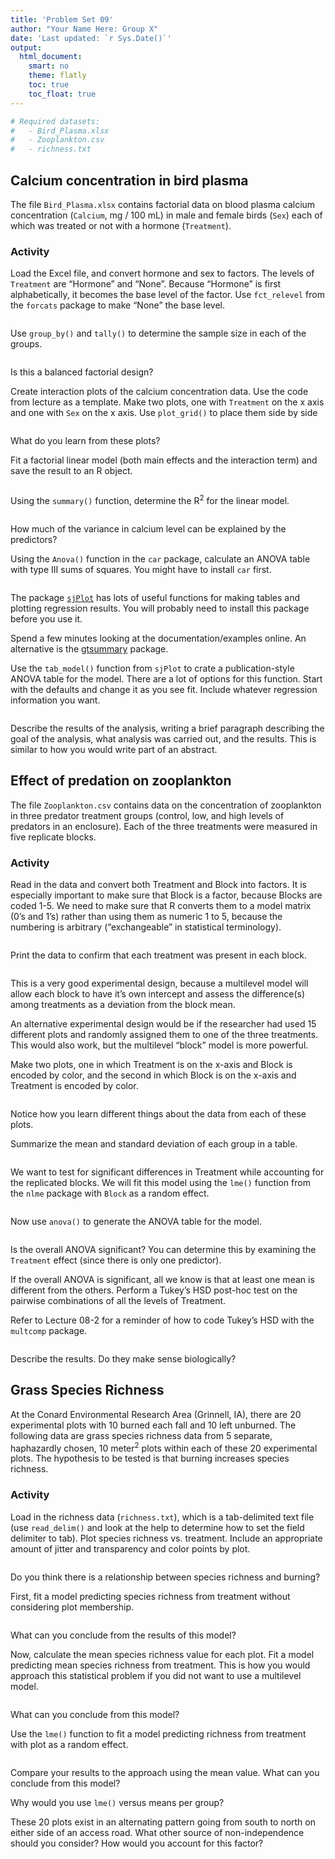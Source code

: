 ```yaml
---
title: 'Problem Set 09'
author: "Your Name Here: Group X"
date: 'Last updated: `r Sys.Date()`'
output:
  html_document:
    smart: no
    theme: flatly
    toc: true
    toc_float: true
---
```


```r

# Required datasets:
#   - Bird_Plasma.xlsx
#   - Zooplankton.csv
#   - richness.txt
```


## Calcium concentration in bird plasma

The file `Bird_Plasma.xlsx` contains factorial data on blood plasma calcium concentration (`Calcium`, mg / 100 mL) in male and female birds (`Sex`) each of which was treated or not with a hormone (`Treatment`).


### Activity

Load the Excel file, and convert hormone and sex to factors. The levels of `Treatment` are "Hormone" and "None". Because "Hormone" is first alphabetically, it becomes the base level of the factor. Use `fct_relevel` from the `forcats` package to make "None" the base level.

```r

```

Use `group_by()` and `tally()` to determine the sample size in each of the groups.

```r

```

Is this a balanced factorial design?

> 

Create interaction plots of the calcium concentration data. Use the code from lecture as a template. Make two plots, one with `Treatment` on the x axis and one with `Sex` on the x axis. Use `plot_grid()` to place them side by side

```r

```

What do you learn from these plots?

> 

Fit a factorial linear model (both main effects and the interaction term) and save the result to an R object.

```r

```

Using the `summary()` function, determine the R^2^ for the linear model.

```r

```

How much of the variance in calcium level can be explained by the predictors?

> 

Using the `Anova()` function in the `car` package, calculate an ANOVA table with type III sums of squares. You might have to install `car` first.

```r

```

The package [`sjPlot`](https://strengejacke.github.io/sjPlot/index.html) has lots of useful functions for making tables and plotting regression results. You will probably need to install this package before you use it.

Spend a few minutes looking at the documentation/examples online. An alternative is the [gtsummary](http://www.danieldsjoberg.com/gtsummary/) package.

Use the `tab_model()` function from `sjPlot` to crate a publication-style ANOVA table for the model. There are a lot of options for this function. Start with the defaults and change it as you see fit. Include whatever regression information you want.

```r

```


Describe the results of the analysis, writing a brief paragraph describing the goal of the analysis, what analysis was carried out, and the results. This is similar to how you would write part of an abstract.

> 


## Effect of predation on zooplankton

The file `Zooplankton.csv` contains data on the concentration of zooplankton in three predator treatment groups (control, low, and high levels of predators in an enclosure). Each of the three treatments were measured in five replicate blocks.

### Activity

Read in the data and convert both Treatment and Block into factors. It is especially important to make sure that Block is a factor, because Blocks are coded 1-5. We need to make sure that R converts them to a model matrix (0's and 1's) rather than using them as numeric 1 to 5, because the numbering is arbitrary ("exchangeable" in statistical terminology).

```r

```

Print the data to confirm that each treatment was present in each block.

```r

```

This is a very good experimental design, because a multilevel model will allow each block to have it's own intercept and assess the difference(s) among treatments as a deviation from the block mean.

An alternative experimental design would be if the researcher had used 15 different plots and randomly assigned them to one of the three treatments. This would also work, but the multilevel "block" model is more powerful.

Make two plots, one in which Treatment is on the x-axis and Block is encoded by color, and the second in which Block is on the x-axis and Treatment is encoded by color.

```r

```

Notice how you learn different things about the data from each of these plots.

Summarize the mean and standard deviation of each group in a table.

```r

```

We want to test for significant differences in Treatment while accounting for the replicated blocks. We will fit this model using the `lme()` function from the `nlme` package with `Block` as a random effect.


```r

```

Now use `anova()` to generate the ANOVA table for the model.

```r

```

Is the overall ANOVA significant? You can determine this by examining the `Treatment` effect (since there is only one predictor).

> 

If the overall ANOVA is significant, all we know is that at least one mean is different from the others. Perform a Tukey's HSD post-hoc test on the pairwise combinations of all the levels of Treatment.

Refer to Lecture 08-2 for a reminder of how to code Tukey's HSD with the `multcomp` package.

```r

```

Describe the results. Do they make sense biologically?

> 


## Grass Species Richness

At the Conard Environmental Research Area (Grinnell, IA), there are 20 experimental plots with 10 burned each fall and 10 left unburned. The following data are grass species richness data from 5 separate, haphazardly chosen, 10 meter^2^  plots within each of these 20 experimental plots. The hypothesis to be tested is that burning increases species richness.

### Activity

Load in the richness data (`richness.txt`), which is a tab-delimited text file (use `read_delim()` and look at the help to determine how to set the field delimiter to tab). Plot species richness vs. treatment. Include an appropriate amount of jitter and transparency and color points by plot. 

```r

```

Do you think there is a relationship between species richness and burning?

> 

First, fit a model predicting species richness from treatment without considering plot membership. 

```r

```

What can you conclude from the results of this model?

> 

Now, calculate the mean species richness value for each plot. Fit a model predicting mean species richness from treatment. This is how you would approach this statistical problem if you did not want to use a multilevel model.

```r

```

What can you conclude from this model?

> 

Use the `lme()` function to fit a model predicting richness from treatment with plot as a random effect. 

```r

```

Compare your results to the approach using the mean value. What can you conclude from this model? 

> 

Why would you use `lme()` versus means per group?

> 

These 20 plots exist in an alternating pattern going from south to north on either side of an access road. What other source of non-independence should you consider? How would you account for this factor?

> 

